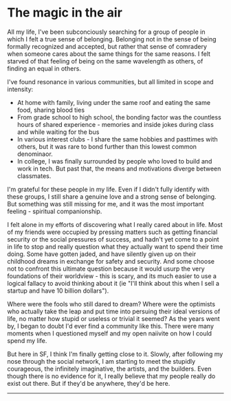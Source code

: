 # The magic in the air

All my life, I've been subconciously searching for a group of people in which I felt a true sense of belonging. Belonging not in the sense of being formally recognized and accepted, but rather that sense of comradery when someone cares about the same things for the same reasons. I felt starved of that feeling of being on the same wavelength as others, of finding an equal in others.

I've found resonance in various communities, but all limited in scope and intensity:

- At home with family, living under the same roof and eating the same food, sharing blood ties
- From grade school to high school, the bonding factor was the countless hours of shared experience - memories and inside jokes during class and while waiting for the bus
- In various interest clubs - I share the same hobbies and pasttimes with others, but it was rare to bond further than this lowest common denominaor.
- In college, I was finally surrounded by people who loved to build and work in tech. But past that, the means and motivations diverge between classmates.

I'm grateful for these people in my life. Even if I didn't fully identify with these groups, I still share a genuine love and a strong sense of belonging. But something was still missing for me, and it was the most important feeling - spiritual companionship.

I felt alone in my efforts of discovering what I really cared about in life. Most of my friends were occupied by pressing matters such as getting financial security or the social pressures of success, and hadn't yet come to a point in life to stop and really question what they actually want to spend their time doing. Some have gotten jaded, and have silently given up on their childhood dreams in exchange for safety and security. And some choose not to confront this ultimate question because it would usurp the very foundations of their worldview - this is scary, and its much easier to use a logical fallacy to avoid thinking about it (ie "I'll think about this when I sell a startup and have 10 billion dollars").

Where were the fools who still dared to dream? Where were the optimists who actually take the leap and put time into persuing their ideal versions of life, no matter how stupid or useless or trivial it seemed? As the years went by, I began to doubt I'd ever find a community like this. There were many moments when I questioned myself and my open naiivite on how I could spend my life.

But here in SF, I think I'm finally getting close to it. Slowly, after following my nose through the social network, I am starting to meet the stupidly courageous, the infinitely imaginative, the artists, and the builders. Even though there is no evidence for it, I really believe that my people really do exist out there. But if they'd be anywhere, they'd be here.

---
